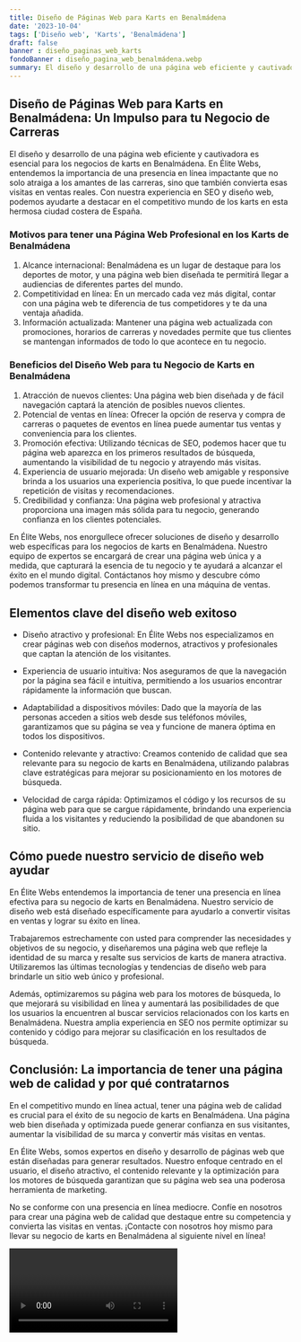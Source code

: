```yaml
---
title: Diseño de Páginas Web para Karts en Benalmádena
date: '2023-10-04'
tags: ['Diseño web', 'Karts', 'Benalmádena']
draft: false
banner : diseño_paginas_web_karts
fondoBanner : diseño_pagina_web_benalmádena.webp
summary: El diseño y desarrollo de una página web eficiente y cautivadora es esencial para los negocios de karts en Benalmádena. En Élite Webs, entendemos la importancia de una presencia en línea impactante que no solo atraiga a los amantes de las carreras, sino que también convierta esas visitas en ventas reales. Con nuestra experiencia en SEO y diseño web, podemos ayudarte a destacar en el competitivo mundo de los karts en esta hermosa ciudad costera de España.
---
```


## Diseño de Páginas Web para Karts en Benalmádena: Un Impulso para tu Negocio de Carreras

El diseño y desarrollo de una página web eficiente y cautivadora es esencial para los negocios de karts en Benalmádena. En Élite Webs, entendemos la importancia de una presencia en línea impactante que no solo atraiga a los amantes de las carreras, sino que también convierta esas visitas en ventas reales. Con nuestra experiencia en SEO y diseño web, podemos ayudarte a destacar en el competitivo mundo de los karts en esta hermosa ciudad costera de España.

### Motivos para tener una Página Web Profesional en los Karts de Benalmádena
1. Alcance internacional: Benalmádena es un lugar de destaque para los deportes de motor, y una página web bien diseñada te permitirá llegar a audiencias de diferentes partes del mundo.
2. Competitividad en línea: En un mercado cada vez más digital, contar con una página web te diferencia de tus competidores y te da una ventaja añadida.
3. Información actualizada: Mantener una página web actualizada con promociones, horarios de carreras y novedades permite que tus clientes se mantengan informados de todo lo que acontece en tu negocio.

### Beneficios del Diseño Web para tu Negocio de Karts en Benalmádena
1. Atracción de nuevos clientes: Una página web bien diseñada y de fácil navegación captará la atención de posibles nuevos clientes.
2. Potencial de ventas en línea: Ofrecer la opción de reserva y compra de carreras o paquetes de eventos en línea puede aumentar tus ventas y conveniencia para los clientes.
3. Promoción efectiva: Utilizando técnicas de SEO, podemos hacer que tu página web aparezca en los primeros resultados de búsqueda, aumentando la visibilidad de tu negocio y atrayendo más visitas.
4. Experiencia de usuario mejorada: Un diseño web amigable y responsive brinda a los usuarios una experiencia positiva, lo que puede incentivar la repetición de visitas y recomendaciones.
5. Credibilidad y confianza: Una página web profesional y atractiva proporciona una imagen más sólida para tu negocio, generando confianza en los clientes potenciales.

En Élite Webs, nos enorgullece ofrecer soluciones de diseño y desarrollo web específicas para los negocios de karts en Benalmádena. Nuestro equipo de expertos se encargará de crear una página web única y a medida, que capturará la esencia de tu negocio y te ayudará a alcanzar el éxito en el mundo digital. Contáctanos hoy mismo y descubre cómo podemos transformar tu presencia en línea en una máquina de ventas.

<GifSeo />

<Cta />

## Elementos clave del diseño web exitoso

- Diseño atractivo y profesional: En Élite Webs nos especializamos en crear páginas web con diseños modernos, atractivos y profesionales que captan la atención de los visitantes.

- Experiencia de usuario intuitiva: Nos aseguramos de que la navegación por la página sea fácil e intuitiva, permitiendo a los usuarios encontrar rápidamente la información que buscan.

- Adaptabilidad a dispositivos móviles: Dado que la mayoría de las personas acceden a sitios web desde sus teléfonos móviles, garantizamos que su página se vea y funcione de manera óptima en todos los dispositivos.

- Contenido relevante y atractivo: Creamos contenido de calidad que sea relevante para su negocio de karts en Benalmádena, utilizando palabras clave estratégicas para mejorar su posicionamiento en los motores de búsqueda.

- Velocidad de carga rápida: Optimizamos el código y los recursos de su página web para que se cargue rápidamente, brindando una experiencia fluida a los visitantes y reduciendo la posibilidad de que abandonen su sitio.

## Cómo puede nuestro servicio de diseño web ayudar

En Élite Webs entendemos la importancia de tener una presencia en línea efectiva para su negocio de karts en Benalmádena. Nuestro servicio de diseño web está diseñado específicamente para ayudarlo a convertir visitas en ventas y lograr su éxito en línea.

Trabajaremos estrechamente con usted para comprender las necesidades y objetivos de su negocio, y diseñaremos una página web que refleje la identidad de su marca y resalte sus servicios de karts de manera atractiva. Utilizaremos las últimas tecnologías y tendencias de diseño web para brindarle un sitio web único y profesional.

Además, optimizaremos su página web para los motores de búsqueda, lo que mejorará su visibilidad en línea y aumentará las posibilidades de que los usuarios la encuentren al buscar servicios relacionados con los karts en Benalmádena. Nuestra amplia experiencia en SEO nos permite optimizar su contenido y código para mejorar su clasificación en los resultados de búsqueda.

## Conclusión: La importancia de tener una página web de calidad y por qué contratarnos

En el competitivo mundo en línea actual, tener una página web de calidad es crucial para el éxito de su negocio de karts en Benalmádena. Una página web bien diseñada y optimizada puede generar confianza en sus visitantes, aumentar la visibilidad de su marca y convertir más visitas en ventas.

En Élite Webs, somos expertos en diseño y desarrollo de páginas web que están diseñadas para generar resultados. Nuestro enfoque centrado en el usuario, el diseño atractivo, el contenido relevante y la optimización para los motores de búsqueda garantizan que su página web sea una poderosa herramienta de marketing.

No se conforme con una presencia en línea mediocre. Confíe en nosotros para crear una página web de calidad que destaque entre su competencia y convierta las visitas en ventas. ¡Contacte con nosotros hoy mismo para llevar su negocio de karts en Benalmádena al siguiente nivel en línea!

<Video />

<CtaBot job='Karts' city='Benalmádena'/>

<Gmaps query='Benalmádena+españa+maps' />